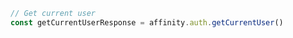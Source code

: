 ```typescript index.ts
// Get current user
const getCurrentUserResponse = affinity.auth.getCurrentUser()
```